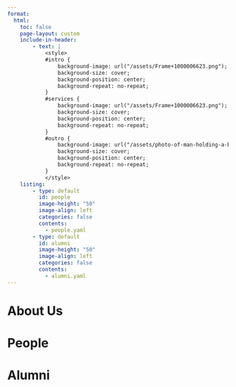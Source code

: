 ```yaml
---
format:
  html:
    toc: false
    page-layout: custom
    include-in-header:
        - text: |
            <style>
            #intro {
                background-image: url("/assets/Frame+1000006623.png");
                background-size: cover;
                background-position: center;
                background-repeat: no-repeat;
            }
            #services {
                background-image: url("/assets/Frame+1000006623.png");
                background-size: cover;
                background-position: center;
                background-repeat: no-repeat;
            }
            #outro {
                background-image: url("/assets/photo-of-man-holding-a-book-927022.png");
                background-size: cover;
                background-position: center;
                background-repeat: no-repeat;
            }
            </style>
    listing:
        - type: default
          id: people
          image-height: "50"
          image-align: left
          categories: false
          contents:
            - people.yaml
        - type: default
          id: alumni
          image-height: "50"
          image-align: left
          categories: false
          contents:
            - alumni.yaml
---
```


::: {#intro  .p-0 .m-0 .bg-primary .tw-bg-brand-600 .text-white .text-center .d-flex .flex-column .justify-content-center}

# About Us {.display-4 .fw-bold}

:::

# People {.px-4}

::: {#people .container .px-4}

:::

# Alumni {.px-4}

::: {#alumni .container .px-4}

:::
